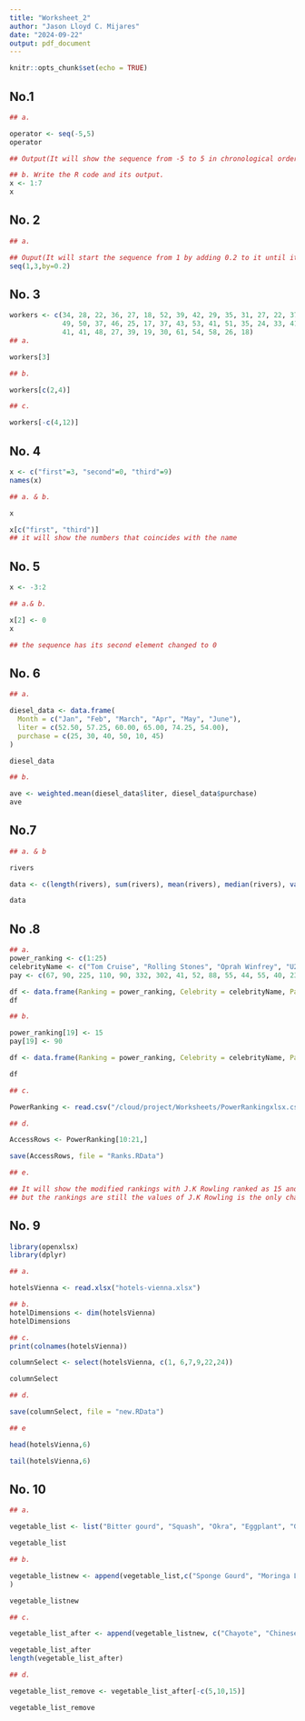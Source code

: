 ```yaml
---
title: "Worksheet_2"
author: "Jason Lloyd C. Mijares"
date: "2024-09-22"
output: pdf_document
---
```


```r
knitr::opts_chunk$set(echo = TRUE)
```

## No.1

```r
## a. 

operator <- seq(-5,5)
operator

## Output(It will show the sequence from -5 to 5 in chronological order starting from -5)
```

```r
## b. Write the R code and its output.
x <- 1:7
x
```

## No. 2

```r
## a.

## Ouput(It will start the sequence from 1 by adding 0.2 to it until it reached 3)
seq(1,3,by=0.2)
```

## No. 3

```r
workers <- c(34, 28, 22, 36, 27, 18, 52, 39, 42, 29, 35, 31, 27, 22, 37, 34, 19, 20, 57, 
             49, 50, 37, 46, 25, 17, 37, 43, 53, 41, 51, 35, 24, 33, 41, 53, 40, 18, 44, 38, 
             41, 41, 48, 27, 39, 19, 30, 61, 54, 58, 26, 18)
## a.

workers[3]
```

```r
## b.

workers[c(2,4)]
```

```r
## c. 

workers[-c(4,12)]
```

## No. 4

```r

x <- c("first"=3, "second"=0, "third"=9)
names(x)

## a. & b.

x

x[c("first", "third")]
## it will show the numbers that coincides with the name
```

## No. 5

```r

x <- -3:2

## a.& b.

x[2] <- 0
x

## the sequence has its second element changed to 0 
```

## No. 6

```r

## a.

diesel_data <- data.frame(
  Month = c("Jan", "Feb", "March", "Apr", "May", "June"),
  liter = c(52.50, 57.25, 60.00, 65.00, 74.25, 54.00),
  purchase = c(25, 30, 40, 50, 10, 45)
)

diesel_data
```

```r
## b.

ave <- weighted.mean(diesel_data$liter, diesel_data$purchase)
ave
```

## No.7

```r

## a. & b

rivers

data <- c(length(rivers), sum(rivers), mean(rivers), median(rivers), var(rivers), sd(rivers), min(rivers), max(rivers))

data
```

## No .8

```r

## a.
power_ranking <- c(1:25)
celebrityName <- c("Tom Cruise", "Rolling Stones", "Oprah Winfrey", "U2", "Tiger Woods", "Steven Spielberg", "Howard Stern", "50 Cent", "Cast of the Sopranos", "Dan Brown", "Bruce Springsteen", "Donal Trump", "Muhammad Ali", "Paul McCartney", "George Lucas", "Elton John", "David Letterman", "Phil Mickelson", "J.K Rowling", "Bradd Pit", "Peter Jackson", "Dr. Phil McGraw", "Jay Lenon", "Celine Dion", "Kobe Bryant")
pay <- c(67, 90, 225, 110, 90, 332, 302, 41, 52, 88, 55, 44, 55, 40, 233, 34, 40, 47, 75, 25, 39, 45, 32, 40, 31)

df <- data.frame(Ranking = power_ranking, Celebrity = celebrityName, Pay = pay)
df
```

```r
## b.

power_ranking[19] <- 15
pay[19] <- 90

df <- data.frame(Ranking = power_ranking, Celebrity = celebrityName, Pay = pay)

df
```

```r
## c.

PowerRanking <- read.csv("/cloud/project/Worksheets/PowerRankingxlsx.csv")

## d.

AccessRows <- PowerRanking[10:21,]

save(AccessRows, file = "Ranks.RData")

## e.

## It will show the modified rankings with J.K Rowling ranked as 15 and with a pay of 90 
## but the rankings are still the values of J.K Rowling is the only change

```

## No. 9

```r
library(openxlsx)
library(dplyr)

## a. 

hotelsVienna <- read.xlsx("hotels-vienna.xlsx")
```

```r
## b. 
hotelDimensions <- dim(hotelsVienna)
hotelDimensions 
```

```r
## c.
print(colnames(hotelsVienna))
```

```r
columnSelect <- select(hotelsVienna, c(1, 6,7,9,22,24))

columnSelect
```

```r
## d. 

save(columnSelect, file = "new.RData")
```

```r
## e

head(hotelsVienna,6)
```

```r
tail(hotelsVienna,6)
```

## No. 10

```r

## a.

vegetable_list <- list("Bitter gourd", "Squash", "Okra", "Eggplant", "Garlic", "Onion", "Malabar Spinach", "Ginger", "String Beans", "Water Spinach")

vegetable_list
```

```r
## b.

vegetable_listnew <- append(vegetable_list,c("Sponge Gourd", "Moringa Leaves")
)

vegetable_listnew
```

```r
## c.

vegetable_list_after <- append(vegetable_listnew, c("Chayote", "Chinese Cabbage", "Cabbage", "Radish"), after = 5)

vegetable_list_after
length(vegetable_list_after)
```

```r
## d.

vegetable_list_remove <- vegetable_list_after[-c(5,10,15)]

vegetable_list_remove
```